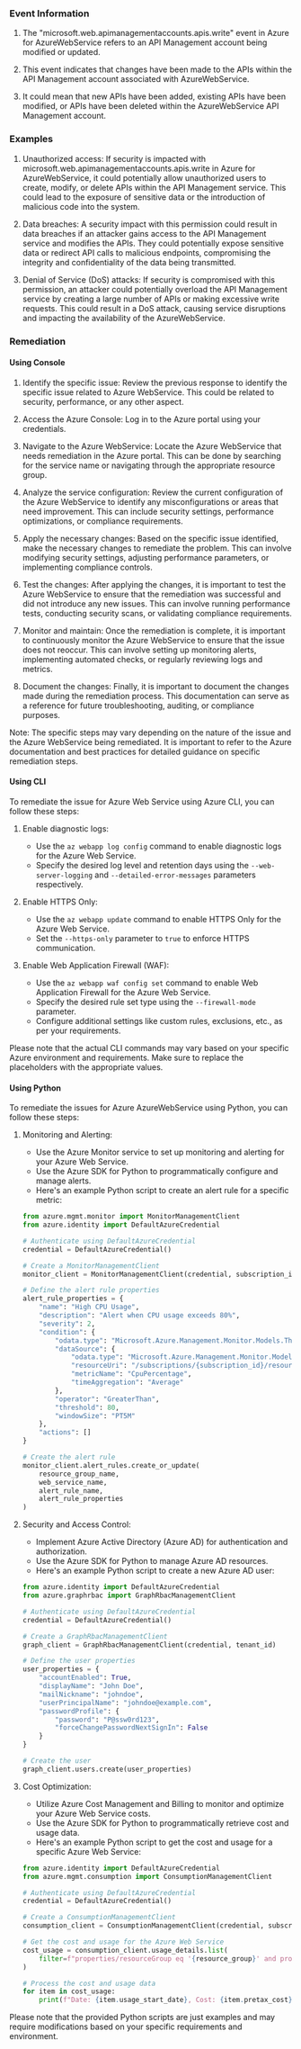 
### Event Information

1. The "microsoft.web.apimanagementaccounts.apis.write" event in Azure for AzureWebService refers to an API Management account being modified or updated.

2. This event indicates that changes have been made to the APIs within the API Management account associated with AzureWebService.

3. It could mean that new APIs have been added, existing APIs have been modified, or APIs have been deleted within the AzureWebService API Management account.


### Examples

1. Unauthorized access: If security is impacted with microsoft.web.apimanagementaccounts.apis.write in Azure for AzureWebService, it could potentially allow unauthorized users to create, modify, or delete APIs within the API Management service. This could lead to the exposure of sensitive data or the introduction of malicious code into the system.

2. Data breaches: A security impact with this permission could result in data breaches if an attacker gains access to the API Management service and modifies the APIs. They could potentially expose sensitive data or redirect API calls to malicious endpoints, compromising the integrity and confidentiality of the data being transmitted.

3. Denial of Service (DoS) attacks: If security is compromised with this permission, an attacker could potentially overload the API Management service by creating a large number of APIs or making excessive write requests. This could result in a DoS attack, causing service disruptions and impacting the availability of the AzureWebService.

### Remediation

#### Using Console

1. Identify the specific issue: Review the previous response to identify the specific issue related to Azure WebService. This could be related to security, performance, or any other aspect.

2. Access the Azure Console: Log in to the Azure portal using your credentials.

3. Navigate to the Azure WebService: Locate the Azure WebService that needs remediation in the Azure portal. This can be done by searching for the service name or navigating through the appropriate resource group.

4. Analyze the service configuration: Review the current configuration of the Azure WebService to identify any misconfigurations or areas that need improvement. This can include security settings, performance optimizations, or compliance requirements.

5. Apply the necessary changes: Based on the specific issue identified, make the necessary changes to remediate the problem. This can involve modifying security settings, adjusting performance parameters, or implementing compliance controls.

6. Test the changes: After applying the changes, it is important to test the Azure WebService to ensure that the remediation was successful and did not introduce any new issues. This can involve running performance tests, conducting security scans, or validating compliance requirements.

7. Monitor and maintain: Once the remediation is complete, it is important to continuously monitor the Azure WebService to ensure that the issue does not reoccur. This can involve setting up monitoring alerts, implementing automated checks, or regularly reviewing logs and metrics.

8. Document the changes: Finally, it is important to document the changes made during the remediation process. This documentation can serve as a reference for future troubleshooting, auditing, or compliance purposes.

Note: The specific steps may vary depending on the nature of the issue and the Azure WebService being remediated. It is important to refer to the Azure documentation and best practices for detailed guidance on specific remediation steps.

#### Using CLI

To remediate the issue for Azure Web Service using Azure CLI, you can follow these steps:

1. Enable diagnostic logs:
   - Use the `az webapp log config` command to enable diagnostic logs for the Azure Web Service.
   - Specify the desired log level and retention days using the `--web-server-logging` and `--detailed-error-messages` parameters respectively.

2. Enable HTTPS Only:
   - Use the `az webapp update` command to enable HTTPS Only for the Azure Web Service.
   - Set the `--https-only` parameter to `true` to enforce HTTPS communication.

3. Enable Web Application Firewall (WAF):
   - Use the `az webapp waf config set` command to enable Web Application Firewall for the Azure Web Service.
   - Specify the desired rule set type using the `--firewall-mode` parameter.
   - Configure additional settings like custom rules, exclusions, etc., as per your requirements.

Please note that the actual CLI commands may vary based on your specific Azure environment and requirements. Make sure to replace the placeholders with the appropriate values.

#### Using Python

To remediate the issues for Azure AzureWebService using Python, you can follow these steps:

1. Monitoring and Alerting:
   - Use the Azure Monitor service to set up monitoring and alerting for your Azure Web Service.
   - Use the Azure SDK for Python to programmatically configure and manage alerts.
   - Here's an example Python script to create an alert rule for a specific metric:

   ```python
   from azure.mgmt.monitor import MonitorManagementClient
   from azure.identity import DefaultAzureCredential

   # Authenticate using DefaultAzureCredential
   credential = DefaultAzureCredential()

   # Create a MonitorManagementClient
   monitor_client = MonitorManagementClient(credential, subscription_id)

   # Define the alert rule properties
   alert_rule_properties = {
       "name": "High CPU Usage",
       "description": "Alert when CPU usage exceeds 80%",
       "severity": 2,
       "condition": {
           "odata.type": "Microsoft.Azure.Management.Monitor.Models.ThresholdRuleCondition",
           "dataSource": {
               "odata.type": "Microsoft.Azure.Management.Monitor.Models.RuleMetricDataSource",
               "resourceUri": "/subscriptions/{subscription_id}/resourceGroups/{resource_group}/providers/Microsoft.Web/sites/{web_service_name}",
               "metricName": "CpuPercentage",
               "timeAggregation": "Average"
           },
           "operator": "GreaterThan",
           "threshold": 80,
           "windowSize": "PT5M"
       },
       "actions": []
   }

   # Create the alert rule
   monitor_client.alert_rules.create_or_update(
       resource_group_name,
       web_service_name,
       alert_rule_name,
       alert_rule_properties
   )
   ```

2. Security and Access Control:
   - Implement Azure Active Directory (Azure AD) for authentication and authorization.
   - Use the Azure SDK for Python to manage Azure AD resources.
   - Here's an example Python script to create a new Azure AD user:

   ```python
   from azure.identity import DefaultAzureCredential
   from azure.graphrbac import GraphRbacManagementClient

   # Authenticate using DefaultAzureCredential
   credential = DefaultAzureCredential()

   # Create a GraphRbacManagementClient
   graph_client = GraphRbacManagementClient(credential, tenant_id)

   # Define the user properties
   user_properties = {
       "accountEnabled": True,
       "displayName": "John Doe",
       "mailNickname": "johndoe",
       "userPrincipalName": "johndoe@example.com",
       "passwordProfile": {
           "password": "P@ssw0rd123",
           "forceChangePasswordNextSignIn": False
       }
   }

   # Create the user
   graph_client.users.create(user_properties)
   ```

3. Cost Optimization:
   - Utilize Azure Cost Management and Billing to monitor and optimize your Azure Web Service costs.
   - Use the Azure SDK for Python to programmatically retrieve cost and usage data.
   - Here's an example Python script to get the cost and usage for a specific Azure Web Service:

   ```python
   from azure.identity import DefaultAzureCredential
   from azure.mgmt.consumption import ConsumptionManagementClient

   # Authenticate using DefaultAzureCredential
   credential = DefaultAzureCredential()

   # Create a ConsumptionManagementClient
   consumption_client = ConsumptionManagementClient(credential, subscription_id)

   # Get the cost and usage for the Azure Web Service
   cost_usage = consumption_client.usage_details.list(
       filter=f"properties/resourceGroup eq '{resource_group}' and properties/instanceName eq '{web_service_name}'"
   )

   # Process the cost and usage data
   for item in cost_usage:
       print(f"Date: {item.usage_start_date}, Cost: {item.pretax_cost}")
   ```

Please note that the provided Python scripts are just examples and may require modifications based on your specific requirements and environment.

